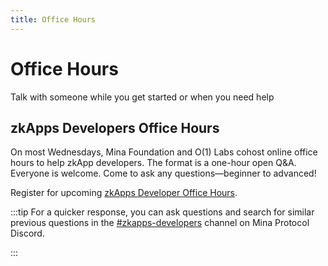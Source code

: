 ```yaml
---
title: Office Hours
---
```


# Office Hours


<Subhead>Talk with someone while you get started or when you need help</Subhead>

## zkApps Developers Office Hours

On most Wednesdays, Mina Foundation and O(1) Labs cohost online office hours to help zkApp developers. The format is a one-hour open Q&A. Everyone is welcome. Come to ask any questions—beginner to advanced!

Register for upcoming [zkApps Developer Office Hours](https://lu.ma/mina).

:::tip
For a quicker response, you can ask questions and search for similar previous questions in the [#zkapps-developers](https://discord.com/channels/484437221055922177/915745847692636181) channel on Mina Protocol Discord.

:::
